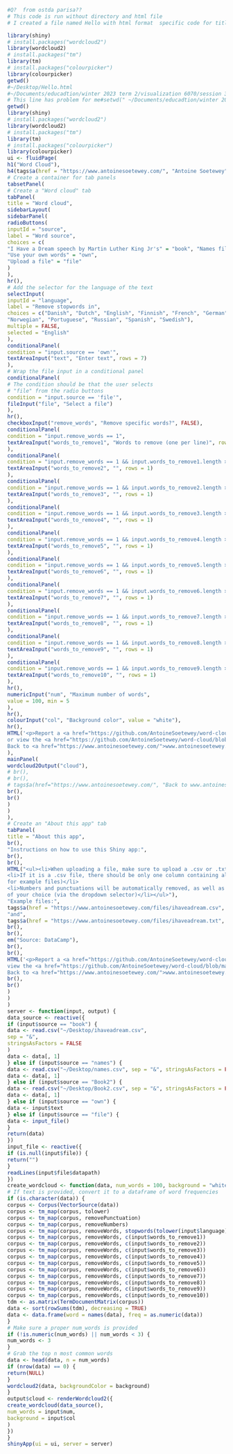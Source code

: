 
```r
#Q?  from ostda parisa??
# This code is run without directory and html file
# I created a file named Hello with html format  specific code for title and body according to the prof codes in class on board, but when I  load this file whoe app does not work  why? 

library(shiny)
# install.packages("wordcloud2")
library(wordcloud2)
# install.packages("tm")
library(tm)
# install.packages("colourpicker")
library(colourpicker)
getwd()
#~/Desktop/Hello.html
#~/Documents/educadtion/winter 2023 term 2/visualization 6070/session 3/in_class3_shiny/Hello.html
# This line has problem for me#setwd(" ~/Documents/educadtion/winter 2023 term 2/visualization 6070/session 3/in_class3_shiny/")
getwd()
library(shiny)
# install.packages("wordcloud2")
library(wordcloud2)
# install.packages("tm")
library(tm)
# install.packages("colourpicker")
library(colourpicker)
ui <- fluidPage(
h1("Word Cloud"),
h4(tags$a(href = "https://www.antoinesoetewey.com/", "Antoine Soetewey")),
# Create a container for tab panels
tabsetPanel(
# Create a "Word cloud" tab
tabPanel(
title = "Word cloud",
sidebarLayout(
sidebarPanel(
radioButtons(
inputId = "source",
label = "Word source",
choices = c(
"I Have a Dream speech by Martin Luther King Jr's" = "book", "Names file"="names", "Text of life"="Book2",
"Use your own words" = "own",
"Upload a file" = "file"
)
),
hr(),
# Add the selector for the language of the text
selectInput(
inputId = "language",
label = "Remove stopwords in",
choices = c("Danish", "Dutch", "English", "Finnish", "French", "German", "Hungarian", "Italian",
"Norwegian", "Portuguese", "Russian", "Spanish", "Swedish"),
multiple = FALSE,
selected = "English"
),
conditionalPanel(
condition = "input.source == 'own'",
textAreaInput("text", "Enter text", rows = 7)
),
# Wrap the file input in a conditional panel
conditionalPanel(
# The condition should be that the user selects
# "file" from the radio buttons
condition = "input.source == 'file'",
fileInput("file", "Select a file")
),
hr(),
checkboxInput("remove_words", "Remove specific words?", FALSE),
conditionalPanel(
condition = "input.remove_words == 1",
textAreaInput("words_to_remove1", "Words to remove (one per line)", rows = 1)
),
conditionalPanel(
condition = "input.remove_words == 1 && input.words_to_remove1.length > 0",
textAreaInput("words_to_remove2", "", rows = 1)
),
conditionalPanel(
condition = "input.remove_words == 1 && input.words_to_remove2.length > 0",
textAreaInput("words_to_remove3", "", rows = 1)
),
conditionalPanel(
condition = "input.remove_words == 1 && input.words_to_remove3.length > 0",
textAreaInput("words_to_remove4", "", rows = 1)
),
conditionalPanel(
condition = "input.remove_words == 1 && input.words_to_remove4.length > 0",
textAreaInput("words_to_remove5", "", rows = 1)
),
conditionalPanel(
condition = "input.remove_words == 1 && input.words_to_remove5.length > 0",
textAreaInput("words_to_remove6", "", rows = 1)
),
conditionalPanel(
condition = "input.remove_words == 1 && input.words_to_remove6.length > 0",
textAreaInput("words_to_remove7", "", rows = 1)
),
conditionalPanel(
condition = "input.remove_words == 1 && input.words_to_remove7.length > 0",
textAreaInput("words_to_remove8", "", rows = 1)
),
conditionalPanel(
condition = "input.remove_words == 1 && input.words_to_remove8.length > 0",
textAreaInput("words_to_remove9", "", rows = 1)
),
conditionalPanel(
condition = "input.remove_words == 1 && input.words_to_remove9.length > 0",
textAreaInput("words_to_remove10", "", rows = 1)
),
hr(),
numericInput("num", "Maximum number of words",
value = 100, min = 5
),
hr(),
colourInput("col", "Background color", value = "white"),
hr(),
HTML('<p>Report a <a href="https://github.com/AntoineSoetewey/word-cloud/issues">bug</a>
or view the <a href="https://github.com/AntoineSoetewey/word-cloud/blob/master/app.R">code</a>.
Back to <a href="https://www.antoinesoetewey.com/">www.antoinesoetewey.com</a>.</p>')
),
mainPanel(
wordcloud2Output("cloud"),
# br(),
# br(),
# tags$a(href="https://www.antoinesoetewey.com/", "Back to www.antoinesoetewey.com"),
br(),
br()
)
)
),
# Create an "About this app" tab
tabPanel(
title = "About this app",
br(),
"Instructions on how to use this Shiny app:",
br(),
br(),
HTML("<ul><li>When uploading a file, make sure to upload a .csv or .txt file</li>
<li>If it is a .csv file, there should be only one column containing all words or sentences (see below
for example files)</li>
<li>Numbers and punctuations will be automatically removed, as well as stop words in the language
of your choice (via the dropdown selector)</li></ul>"),
"Example files:",
tags$a(href = "https://www.antoinesoetewey.com/files/ihaveadream.csv", "example.csv"),
"and",
tags$a(href = "https://www.antoinesoetewey.com/files/ihaveadream.txt", "example.txt"),
br(),
br(),
em("Source: DataCamp"),
br(),
br(),
HTML('<p>Report a <a href="https://github.com/AntoineSoetewey/word-cloud/issues">bug</a> or
view the <a href="https://github.com/AntoineSoetewey/word-cloud/blob/master/app.R">code</a>.
Back to <a href="https://www.antoinesoetewey.com/">www.antoinesoetewey.com</a>.</p>'),
br(),
br()
)
)
)
server <- function(input, output) {
data_source <- reactive({
if (input$source == "book") {
data <- read.csv("~/Desktop/ihaveadream.csv",
sep = "&",
stringsAsFactors = FALSE
)
data <- data[, 1]
} else if (input$source == "names") {
data <- read.csv("~/Desktop/names.csv", sep = "&", stringsAsFactors = FALSE)
data <- data[, 1]
} else if (input$source == "Book2") {
data <- read.csv("~/Desktop/Book2.csv", sep = "&", stringsAsFactors = FALSE)
data <- data[, 1]
} else if (input$source == "own") {
data <- input$text
} else if (input$source == "file") {
data <- input_file()
}
return(data)
})
input_file <- reactive({
if (is.null(input$file)) {
return("")
}
readLines(input$file$datapath)
})
create_wordcloud <- function(data, num_words = 100, background = "white") {
# If text is provided, convert it to a dataframe of word frequencies
if (is.character(data)) {
corpus <- Corpus(VectorSource(data))
corpus <- tm_map(corpus, tolower)
corpus <- tm_map(corpus, removePunctuation)
corpus <- tm_map(corpus, removeNumbers)
corpus <- tm_map(corpus, removeWords, stopwords(tolower(input$language)))
corpus <- tm_map(corpus, removeWords, c(input$words_to_remove1))
corpus <- tm_map(corpus, removeWords, c(input$words_to_remove2))
corpus <- tm_map(corpus, removeWords, c(input$words_to_remove3))
corpus <- tm_map(corpus, removeWords, c(input$words_to_remove4))
corpus <- tm_map(corpus, removeWords, c(input$words_to_remove5))
corpus <- tm_map(corpus, removeWords, c(input$words_to_remove6))
corpus <- tm_map(corpus, removeWords, c(input$words_to_remove7))
corpus <- tm_map(corpus, removeWords, c(input$words_to_remove8))
corpus <- tm_map(corpus, removeWords, c(input$words_to_remove9))
corpus <- tm_map(corpus, removeWords, c(input$words_to_remove10))
tdm <- as.matrix(TermDocumentMatrix(corpus))
data <- sort(rowSums(tdm), decreasing = TRUE)
data <- data.frame(word = names(data), freq = as.numeric(data))
}
# Make sure a proper num_words is provided
if (!is.numeric(num_words) || num_words < 3) {
num_words <- 3
}
# Grab the top n most common words
data <- head(data, n = num_words)
if (nrow(data) == 0) {
return(NULL)
}
wordcloud2(data, backgroundColor = background)
}
output$cloud <- renderWordcloud2({
create_wordcloud(data_source(),
num_words = input$num,
background = input$col
)
})
}
shinyApp(ui = ui, server = server)


```



